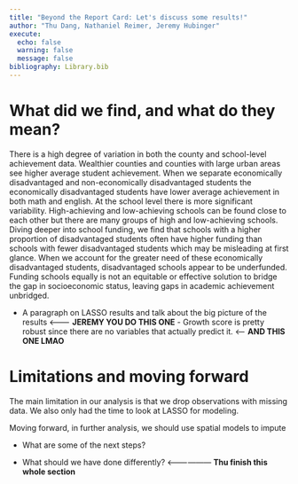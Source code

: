```yaml
---
title: "Beyond the Report Card: Let's discuss some results!"
author: "Thu Dang, Nathaniel Reimer, Jeremy Hubinger"
execute: 
  echo: false
  warning: false
  message: false
bibliography: Library.bib
---
```


# What did we find, and what do they mean?

There is a high degree of variation in both the county and school-level achievement data. Wealthier counties and counties with large urban areas see higher average student achievement. When we separate economically disadvantaged and non-economically disadvantaged students the economically disadvantaged students have lower average achievement in both math and english. At the school level there is more significant variability. High-achieving and low-achieving schools can be found close to each other but there are many groups of high and low-achieving schools. Diving deeper into school funding, we find that schools with a higher proportion of disadvantaged students often have higher funding than schools with fewer disadvantaged students which may be misleading at first glance. When we account for the greater need of these economically disadvantaged students, disadvantaged schools appear to be underfunded. Funding schools equally is not an equitable or effective solution to bridge the gap in socioeconomic status, leaving gaps in academic achievement unbridged. 

-   A paragraph on LASSO results and talk about the big picture of the results <--------- **JEREMY YOU DO THIS ONE** 
        -   Growth score is pretty robust since there are no variables that actually predict it. <------ **AND THIS ONE LMAO**

# Limitations and moving forward

The main limitation in our analysis is that we drop observations with missing data. We also only had the time to look at LASSO for modeling. 

Moving forward, in further analysis, we should use spatial models to impute 

-   What are some of the next steps?

-   What should we have done differently? <------------------ **Thu finish this whole section**
